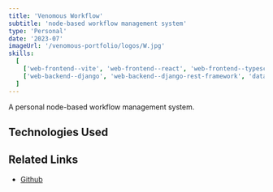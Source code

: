 ```yaml
---
title: 'Venomous Workflow'
subtitle: 'node-based workflow management system'
type: 'Personal'
date: '2023-07'
imageUrl: '/venomous-portfolio/logos/W.jpg'
skills:
  [
    ['web-frontend--vite', 'web-frontend--react', 'web-frontend--typescript'],
    ['web-backend--django', 'web-backend--django-rest-framework', 'database--postgresql'],
  ]
---
```



A personal node-based workflow management system.

## Technologies Used

<WorkContentLayoutSkills
  size={50}
  skills={frontmatter.skills.flat()}
  class="flex w-full justify-start"
/>

## Related Links

- [Github](https://github.com/BlaxBerry333/venomous-workflow)

